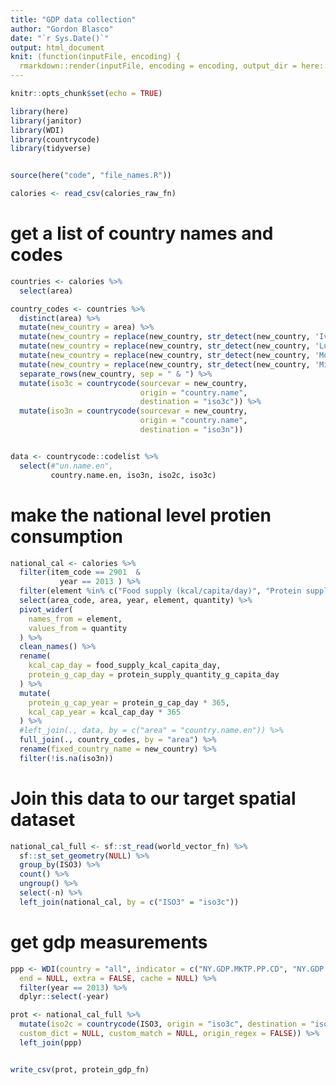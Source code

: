 ```yaml
---
title: "GDP data collection"
author: "Gordon Blasco"
date: "`r Sys.Date()`"
output: html_document
knit: (function(inputFile, encoding) {
  rmarkdown::render(inputFile, encoding = encoding, output_dir = here::here("docs", "2_protein_intake")) })
---
```


```r
knitr::opts_chunk$set(echo = TRUE)
```

```r
library(here)
library(janitor)
library(WDI)
library(countrycode)
library(tidyverse)


source(here("code", "file_names.R"))

calories <- read_csv(calories_raw_fn) 

```


# get a list of country names and codes

```r
countries <- calories %>% 
  select(area)

country_codes <- countries %>% 
  distinct(area) %>% 
  mutate(new_country = area) %>% 
  mutate(new_country = replace(new_country, str_detect(new_country, 'Ivoire'), "Ivory Coast")) %>% 
  mutate(new_country = replace(new_country, str_detect(new_country, 'Luxembourg'), "Luxembourg")) %>% 
  mutate(new_country = replace(new_country, str_detect(new_country, 'Montenegro'), "Montenegro")) %>% 
  mutate(new_country = replace(new_country, str_detect(new_country, 'Micronesia'), "Micronesia (Federated States of)")) %>% 
  separate_rows(new_country, sep = " & ") %>% 
  mutate(iso3c = countrycode(sourcevar = new_country, 
                             origin = "country.name",
                             destination = "iso3c")) %>% 
  mutate(iso3n = countrycode(sourcevar = new_country, 
                             origin = "country.name",
                             destination = "iso3n")) 


data <- countrycode::codelist %>% 
  select(#"un.name.en", 
         country.name.en, iso3n, iso2c, iso3c) 
```


# make the national level protien consumption

```r
national_cal <- calories %>% 
  filter(item_code == 2901  &
           year == 2013 ) %>% 
  filter(element %in% c("Food supply (kcal/capita/day)", "Protein supply quantity (g/capita/day)")) %>% 
  select(area_code, area, year, element, quantity) %>% 
  pivot_wider(
    names_from = element,
    values_from = quantity
  ) %>% 
  clean_names() %>% 
  rename(
    kcal_cap_day = food_supply_kcal_capita_day,
    protein_g_cap_day = protein_supply_quantity_g_capita_day
  ) %>% 
  mutate(
    protein_g_cap_year = protein_g_cap_day * 365,
    kcal_cap_year = kcal_cap_day * 365
  ) %>% 
  #left_join(., data, by = c("area" = "country.name.en")) %>% 
  full_join(., country_codes, by = "area") %>% 
  rename(fixed_country_name = new_country) %>%  
  filter(!is.na(iso3n))
```

# Join this data to our target spatial dataset

```r
national_cal_full <- sf::st_read(world_vector_fn) %>% 
  sf::st_set_geometry(NULL) %>% 
  group_by(ISO3) %>% 
  count() %>%
  ungroup() %>% 
  select(-n) %>% 
  left_join(national_cal, by = c("ISO3" = "iso3c"))
```


# get gdp measurements

```r
ppp <- WDI(country = "all", indicator = c("NY.GDP.MKTP.PP.CD", "NY.GDP.MKTP.CD", "NY.GDP.PCAP.CD"), start = NULL,
  end = NULL, extra = FALSE, cache = NULL) %>% 
  filter(year == 2013) %>% 
  dplyr::select(-year)

prot <- national_cal_full %>% 
  mutate(iso2c = countrycode(ISO3, origin = "iso3c", destination = "iso2c", warn = TRUE, nomatch = NA,
  custom_dict = NULL, custom_match = NULL, origin_regex = FALSE)) %>% 
  left_join(ppp)


write_csv(prot, protein_gdp_fn)
```


